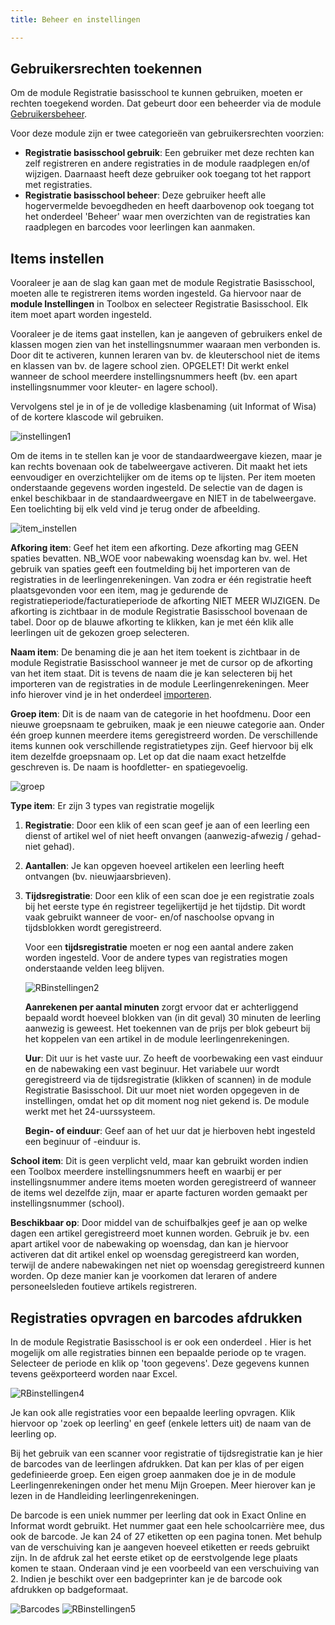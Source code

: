 ```yaml
---
title: Beheer en instellingen

---
```

<Youtube url="https://www.youtube.com/embed/g9cDlHUfkKo" /> 

## Gebruikersrechten toekennen

Om de module Registratie basisschool te kunnen gebruiken, moeten er rechten toegekend worden. Dat gebeurt door een beheerder via de module [Gebruikersbeheer](/gebruikersbeheer). 

Voor deze module zijn er twee categorieën van gebruikersrechten voorzien:
- **Registratie basisschool gebruik**: Een gebruiker met deze rechten kan zelf registreren en andere registraties in de module raadplegen en/of wijzigen. Daarnaast heeft deze gebruiker ook toegang tot het rapport met registraties.  
- **Registratie basisschool beheer**: Deze gebruiker heeft alle hogervermelde bevoegdheden en heeft daarbovenop ook toegang tot het onderdeel 'Beheer' waar men overzichten van de registraties kan raadplegen en barcodes voor leerlingen kan aanmaken.  

## Items instellen
Vooraleer je aan de slag kan gaan met de module Registratie Basisschool, moeten alle te registreren items worden ingesteld. Ga hiervoor naar de **module Instellingen** in Toolbox en selecteer Registratie Basisschool. Elk item moet apart worden ingesteld.

Vooraleer je de items gaat instellen, kan je aangeven of gebruikers enkel de klassen mogen zien van het instellingsnummer waaraan men verbonden is. Door dit te activeren, kunnen leraren van bv. de kleuterschool niet de items en klassen van bv. de lagere school zien. OPGELET! Dit werkt enkel wanneer de school meerdere instellingsnummers heeft (bv. een apart instellingsnummer voor kleuter- en lagere school). 

Vervolgens stel je in of je de volledige klasbenaming (uit Informat of Wisa) of de kortere klascode wil gebruiken. 

![instellingen1](./instellingen1.PNG) 

Om de items in te stellen kan je voor de standaardweergave kiezen, maar je kan rechts bovenaan ook de tabelweergave activeren. Dit maakt het iets eenvoudiger en overzichtelijker om de items op te lijsten. Per item moeten onderstaande gegevens worden ingesteld. De selectie van de dagen is enkel beschikbaar in de standaardweergave en NIET in de tabelweergave. Een toelichting bij elk veld vind je terug onder de afbeelding. 

![item_instellen](./item_instellen.PNG)

**Afkoring item**: Geef het item een afkorting. Deze afkorting mag GEEN spaties bevatten. NB_WOE voor nabewaking woensdag kan bv. wel. Het gebruik van spaties geeft een foutmelding bij het importeren van de registraties in de leerlingenrekeningen. Van zodra er één registratie heeft plaatsgevonden voor een item, mag je gedurende de registratieperiode/facturatieperiode de afkorting NIET MEER WIJZIGEN. De afkorting is zichtbaar in de module Registratie Basisschool bovenaan de tabel. Door op de blauwe afkorting te klikken, kan je met één klik alle leerlingen uit de gekozen groep selecteren. 

**Naam item**: De benaming die je aan het item toekent is zichtbaar in de module Registratie Basisschool wanneer je met de cursor op de afkorting van het item staat. Dit is tevens de naam die je kan selecteren bij het importeren van de registraties in de module Leerlingenrekeningen. Meer info hierover vind je in het onderdeel [importeren](/leerlingenrekeningen/Importeren/).   

**Groep item**: Dit is de naam van de categorie in het hoofdmenu. Door een nieuwe groepsnaam te gebruiken, maak je een nieuwe categorie aan. Onder één groep kunnen meerdere items geregistreerd worden. De verschillende items kunnen ook verschillende registratietypes zijn. Geef hiervoor bij elk item dezelfde groepsnaam op. Let op dat die naam exact hetzelfde geschreven is. De naam is hoofdletter- en spatiegevoelig. 

![groep](./groep.PNG)

**Type item**: Er zijn 3 types van registratie mogelijk

1. **Registratie**: Door een klik of een scan geef je aan of een leerling een dienst of artikel wel of niet heeft onvangen (aanwezig-afwezig / gehad-niet gehad).
2. **Aantallen**: Je kan opgeven hoeveel artikelen een leerling heeft ontvangen (bv. nieuwjaarsbrieven).
3. **Tijdsregistratie**: Door een klik of een scan doe je een registratie zoals bij het eerste type én registreer tegelijkertijd je het tijdstip. Dit wordt vaak gebruikt wanneer de voor- en/of naschoolse opvang in tijdsblokken wordt geregistreerd.

    Voor een **tijdsregistratie** moeten er nog een aantal andere zaken worden ingesteld. Voor de andere types van registraties mogen onderstaande velden leeg blijven. 

    ![RBinstellingen2](./RBinstellingen2.jpg) 

    **Aanrekenen per aantal minuten** zorgt ervoor dat er achterliggend bepaald wordt hoeveel blokken van (in dit geval) 30 minuten de leerling aanwezig is geweest. Het toekennen van de prijs per blok gebeurt bij het koppelen van een artikel in de module leerlingenrekeningen. 

    **Uur**: Dit uur is het vaste uur. Zo heeft de voorbewaking een vast einduur en de nabewaking een vast beginuur. Het variabele uur wordt geregistreerd via de tijdsregistratie (klikken of scannen) in de module Registratie Basisschool. Dit uur moet niet worden opgegeven in de instellingen, omdat het op dit moment nog niet gekend is. De module werkt met het 24-uurssysteem. 

    **Begin- of einduur**: Geef aan of het uur dat je hierboven hebt ingesteld een beginuur of -einduur is. 

**School item**: Dit is geen verplicht veld, maar kan gebruikt worden indien een Toolbox meerdere instellingsnummers heeft en waarbij er per instellingsnummer andere items moeten worden geregistreerd of wanneer de items wel dezelfde zijn, maar er aparte facturen worden gemaakt per instellingsnummer (school).  

**Beschikbaar op**: Door middel van de schuifbalkjes geef je aan op welke dagen een artikel geregistreerd moet kunnen worden. Gebruik je bv. een apart artikel voor de nabewaking op woensdag, dan kan je hiervoor activeren dat dit artikel enkel op woensdag geregistreerd kan worden, terwijl de andere nabewakingen net niet op woensdag geregistreerd kunnen worden. Op deze manier kan je voorkomen dat leraren of andere personeelsleden foutieve artikels registreren. 

## Registraties opvragen en barcodes afdrukken

In de module Registratie Basisschool is er ook een onderdeel <LegacyAction img="configure.png" text="beheer" />. Hier is het mogelijk om alle registraties binnen een bepaalde periode op te vragen. Selecteer de periode en klik op 'toon gegevens'. Deze gegevens kunnen tevens geëxporteerd worden naar Excel. 

![RBinstellingen4](./RBinstellingen4.jpg) 

Je kan ook alle registraties voor een bepaalde leerling opvragen. Klik hiervoor op 'zoek op leerling' en geef (enkele letters uit) de naam van de leerling op.

Bij het gebruik van een scanner voor registratie of tijdsregistratie kan je hier de barcodes van de leerlingen afdrukken. Dat kan per klas of per eigen gedefinieerde groep. Een eigen groep aanmaken doe je in de module Leerlingenrekeningen onder het menu Mijn Groepen. Meer hierover kan je lezen in de Handleiding leerlingenrekeningen. 

De barcode is een uniek nummer per leerling dat ook in Exact Online en Informat wordt gebruikt. Het nummer gaat een hele schoolcarrière mee, dus ook de barcode. Je kan 24 of 27 etiketten op een pagina tonen. Met behulp van de verschuiving kan je aangeven hoeveel etiketten er reeds gebruikt zijn. In de afdruk zal het eerste etiket op de eerstvolgende lege plaats komen te staan. Onderaan vind je een voorbeeld van een verschuiving van 2. Indien je beschikt over een badgeprinter kan je de barcode ook afdrukken op badgeformaat. 

![Barcodes](./barcodes.png) 
![RBinstellingen5](./RBinstellingen5.jpg) 


 


